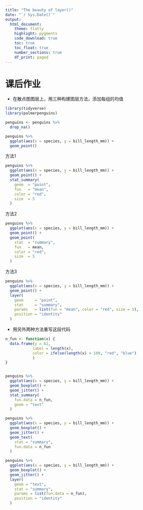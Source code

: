 ```yaml
---
title: "The beauty of layer()"
date: "`r Sys.Date()`"
output: 
  html_document:
    theme: flatly
    highlight: pygments
    code_download: true
    toc: true
    toc_float: true
    number_sections: true
    df_print: paged
---
```




# 课后作业

- 在散点图图层上，用三种构建图层方法，添加每组的均值
```r
library(tidyverse)
library(palmerpenguins)

penguins <- penguins %>% 
  drop_na()
```


```r
penguins %>% 
  ggplot(aes(x = species, y = bill_length_mm)) +
  geom_point() 
```




方法1
```r
penguins %>% 
  ggplot(aes(x = species, y = bill_length_mm)) +
  geom_point() +
  stat_summary(
    geom  = "point",
    fun   = "mean",
    color = "red", 
    size  = 5
  )
```




方法2
```r
penguins %>% 
  ggplot(aes(x = species, y = bill_length_mm)) +
  geom_point() +
  geom_point(
    stat  = "summary",
    fun   = mean,
    color = "red",
    size  = 5
  )
```




方法3
```r
penguins %>% 
  ggplot(aes(x = species, y = bill_length_mm)) +
  geom_point() +
  layer(
    geom     = "point",
    stat     = "summary",
    params   = list(fun = "mean", color = "red", size = 5),
    position = "identity"
  )
```



- 用另外两种方法重写这段代码

```r
n_fun <- function(x) {
  data.frame(y = 62,
            label = length(x),
            color = ifelse(length(x) > 100, "red", "blue")
            )
}


penguins %>% 
  ggplot(aes(x = species, y = bill_length_mm)) +
  geom_boxplot() +
  geom_jitter() +
  stat_summary(
    fun.data = n_fun,
    geom = "text"
  )
```


```r
penguins %>% 
  ggplot(aes(x = species, y = bill_length_mm)) +
  geom_boxplot() +
  geom_jitter() +
  geom_text(
    stat = "summary",
    fun.data = n_fun
  )
```


```r
penguins %>% 
  ggplot(aes(x = species, y = bill_length_mm)) +
  geom_boxplot() +
  geom_jitter() +
  layer(
    geom = "text",
    stat = "summary",
    params = list(fun.data = n_fun),
    position = "identity"
  )
```
